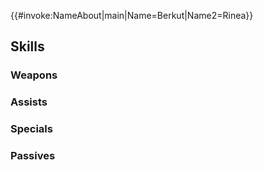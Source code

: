 {{#invoke:NameAbout|main|Name=Berkut|Name2=Rinea}}{{HeroPage Tabs}}
{{Hero Infobox
|Name=Berkut
|Title=Purgatorial Prince
|WeaponType=Blue Lance
|MoveType=Cavalry
|Origin=Fire Emblem Echoes: Shadows of Valentia
|Gender=Male
|artist=麻谷知世
|actorEN=Ian Sinclair
|actorJP=鈴木達央,銀河万丈
|additionDate=2019-05-09
|releaseDate=2019-05-10
|poolDate=2019-05-30
|randomStartTime=2019-06-10T07:00:00Z
|poolRarities=5
|TagID=闇ベルクト
|InternalID=374
|Properties=fallen,specRate_202202
|cv1=2
|cv2=900100
|description=Heir presumptive to the Rigelian throne. Fell into a deep despair when the truth about Alm came out. Gave his betrothed's life to Duma to obtain power. Appears in Fire Emblem Echoes: Shadows of Valentia.
}}
{{Stats Page
|Lv1HP=18|Lv1ATK=5|Lv1SPD=4|Lv1DEF=11|Lv1RES=8
|GRHP=50|GRATK=70|GRSPD=30|GRDEF=55|GRRES=50
}}
==Skills==
===Weapons===
{{Weapons Table
|weapon1=Iron Lance
|weapon1Default=1
|weapon1Unlock=1
|weapon2=Steel Lance
|weapon2Default=3
|weapon2Unlock=2
|weapon3=Silver Lance
|weapon3Default=4
|weapon3Unlock=3
|weapon4=Kriemhild
|weapon4Default=5
|weapon4Unlock=5
}}
===Assists===
{{Assists Table
}}
===Specials===
{{Specials Table
|special1=Retribution
|special1Default=4
|special1Unlock=3
|special2=Reprisal
|special2Unlock=4
}}
===Passives===
{{Passives Table
|passiveA1=Warding Stance 1
|passiveA2=Warding Stance 2
|passiveA3=Warding Stance 3
|passiveA4=Warding Stance 4
|passiveA1Unlock=2
|passiveA2Unlock=3
|passiveA3Unlock=4
|passiveA4Unlock=5
|passiveC1=Odd Res Wave 1
|passiveC2=Odd Res Wave 2
|passiveC3=Odd Res Wave 3
|passiveC1Unlock=1
|passiveC2Unlock=2
|passiveC3Unlock=4
}}
{{Heroes Navbox}}